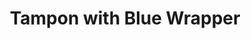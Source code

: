 ---
title: "Tampon with Blue Wrapper"
subtitle: ""
creator: ""
categories: ["bath"]
featuredImage: "../src/assets/images/item/bath/DSC03057.png"
views: ["../src/assets/images/item/bath/DSC03057.png","../src/assets/images/item/bath/DSC03058.png"]
nextItem: []
---